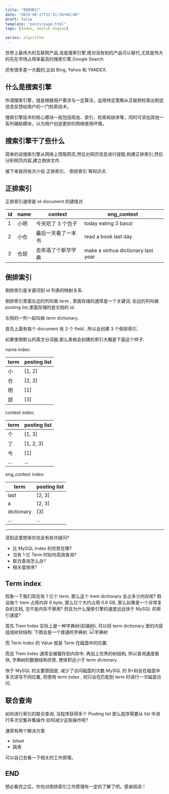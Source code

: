 ```yaml
---
title: "倒排索引"
date: "2019-08-27T12:31:56+08:00"
draft: false
template: "posts/page.html"
tags: [Index, Search Engine]

series: algorithm
---
```


世界上最伟大的互联网产品,说是搜索引擎,绝对没有别的产品可以替代,尤其是伟大的先在市场占用率最高的搜索引擎,Google Search.

还有很多差一大截的,比如 Bing, Yahoo 和 YANDEX.

## 什么是搜索引擎

所谓搜索引擎，就是根据用户需求与一定算法，运用特定策略从互联网检索出制定信息反馈给用户的一门检索技术。

搜索引擎技术的核心模块一般包括爬虫、索引、检索和排序等，同时可添加其他一系列辅助模块，以为用户创造更好的网络使用环境。

## 搜索引擎干了些什么

简单的说搜索引擎从网络上爬取网页,然后对网页信息进行提取,构建正排索引,然后分析网页内容,建立倒排文件.

接下来我将依次介绍 正排索引、 倒排索引 等知识点.

## 正排索引

正排索引通常是
id-document 的键值对

| id  | name | context            | eng_context                        |
| --- | ---- | ------------------ | ---------------------------------- |
| 1   | 小明 | 今天吃了 3 个包子  | today eating 3 baozi               |
| 2   | 小仓 | 最后一天看了一本书 | read a book last day               |
| 3   | 仓颉 | 去年造了个新华字典 | make a xinhua dictionary last year |

## 倒排索引

倒排索引是关键词到 id 列表的映射关系.

倒排索引里面左边的列叫做 term , 里面存储的通常是一个关键词;
右边的列叫做 posting list,里面存储的是文档的 id.

左侧的一列一起叫做 term dictionary.

首先上面有每个 document 有 3 个 field , 所以会创建 3 个倒排索引.

如果使用默认的英文分词器,那么表格会创建的索引大概是下面这个样子:

name index:

| term | posting list |
| ---- | ------------ |
| 小   | [1, 2]       |
| 仓   | [2, 3]       |
| 明   | [1]          |
| 颉   | [3]          |

context index:

| term | posting list |
| ---- | ------------ |
| 个   | [1, 3]       |
| 了   | [1, 2, 3]    |
| 今   | [1]          |
| ...  | ...          |

eng_context index:

| term       | posting list |
| ---------- | ------------ |
| last       | [2, 3]       |
| a          | [2, 3]       |
| dictionary | [3]          |
| ...        | ...          |

---

读到这里想来你也会有些许疑问?

- 比 MySQL Index 的优势在哪?
- 当有 1 亿 Term 时如何高效查询?
- 联合查询怎么办?
- 相关度排序?

## Term index

假象一下我们现在有 1 亿个 term, 那么这个 trem dictionary 会占多少内存呢?
假设每个 trem 占用内存 6 byte, 那么亿个大约占用 0.6 GB, 那么如果是一个非常复杂的文档, 岂不是内存不够用?
而且为什么搜索引擎的速度远远快于 MySQL 的索引速度?

首先 Trem Index 实际上是一种字典树(前缀树), 可以将 term dictionary 里的内容组成树状结构.
下图会是一个普通的字典树.
![字典树](https://img.eindex.me/img/15673442795943.jpg)

而 Term Index 的 Value 就是 Term 在磁盘中的位置.

而且 Trem Index 通常会被缓存到内存中, 再加上优秀的树结构, 所以查询速度极快, 字典树的数据结构优势, 使体积远小于 term dictonary.

快于 MySQL 的主要原因是, 减少了访问磁盘的次数.MySQL 的 B+树会在磁盘中多次读写不同位置, 而使用 term index , 则只会在匹配到 term 时进行一次磁盘访问.

## 联合查询

如何进行索引的联合查询, 当程序获得多个 Posting list 那么程序需要从 list 中进行多次交集并集操作.如何减少这些操作呢?

通常有两个解决方案.

- bitset
- 跳表

可以自己去看一下相关的工作原理。

## END

想必看完之后，你也对倒排索引工作原理有一定的了解了吧。感谢阅读！
